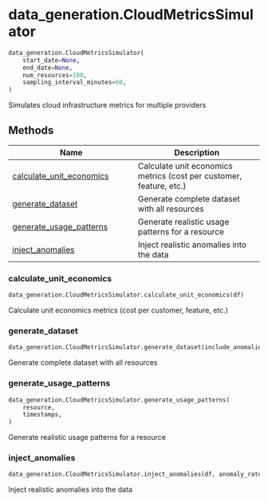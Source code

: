 # data_generation.CloudMetricsSimulator { #cloud_sim.data_generation.CloudMetricsSimulator }

```python
data_generation.CloudMetricsSimulator(
    start_date=None,
    end_date=None,
    num_resources=100,
    sampling_interval_minutes=60,
)
```

Simulates cloud infrastructure metrics for multiple providers

## Methods

| Name | Description |
| --- | --- |
| [calculate_unit_economics](#cloud_sim.data_generation.CloudMetricsSimulator.calculate_unit_economics) | Calculate unit economics metrics (cost per customer, feature, etc.) |
| [generate_dataset](#cloud_sim.data_generation.CloudMetricsSimulator.generate_dataset) | Generate complete dataset with all resources |
| [generate_usage_patterns](#cloud_sim.data_generation.CloudMetricsSimulator.generate_usage_patterns) | Generate realistic usage patterns for a resource |
| [inject_anomalies](#cloud_sim.data_generation.CloudMetricsSimulator.inject_anomalies) | Inject realistic anomalies into the data |

### calculate_unit_economics { #cloud_sim.data_generation.CloudMetricsSimulator.calculate_unit_economics }

```python
data_generation.CloudMetricsSimulator.calculate_unit_economics(df)
```

Calculate unit economics metrics (cost per customer, feature, etc.)

### generate_dataset { #cloud_sim.data_generation.CloudMetricsSimulator.generate_dataset }

```python
data_generation.CloudMetricsSimulator.generate_dataset(include_anomalies=True)
```

Generate complete dataset with all resources

### generate_usage_patterns { #cloud_sim.data_generation.CloudMetricsSimulator.generate_usage_patterns }

```python
data_generation.CloudMetricsSimulator.generate_usage_patterns(
    resource,
    timestamps,
)
```

Generate realistic usage patterns for a resource

### inject_anomalies { #cloud_sim.data_generation.CloudMetricsSimulator.inject_anomalies }

```python
data_generation.CloudMetricsSimulator.inject_anomalies(df, anomaly_rate=0.02)
```

Inject realistic anomalies into the data